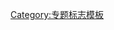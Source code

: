 {{WPBannerMeta
|PROJECT          = 篮球
|BANNER_NAME      = Template:籃球專題
|substcheck       = <includeonly>{{subst:</includeonly><includeonly>substcheck}}</includeonly>
|small            = {{{small|}}}
|category         = {{{category|¬}}}
|listas           = {{{listas|}}}

|IMAGE_LEFT       = Basketball.png
|QUALITY_SCALE    = extended
|class            = {{{class|}}}
|auto             = {{{auto|}}}
|importance       = {{{importance|}}}

|ASSESSMENT_LINK  = 
|COMMENTS         = yes
|COMMENTS_CAT     = 
|COMMENTS_FORCE   = yes

|MAIN_ARTICLE     = '''[[籃球]]'''相关条目
|PORTAL           = 籃球
|PORTAL_IMG       = Basketball.png

|BOTTOM_TEXT     = 
}}<noinclude>{{documentation}}[[Category:专题标志模板]]</noinclude>